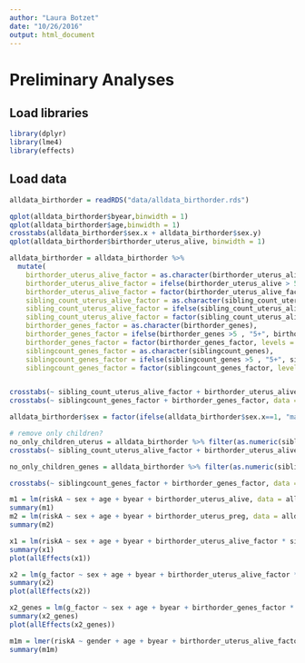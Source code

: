```yaml
---
author: "Laura Botzet"
date: "10/26/2016"
output: html_document
---
```


# Preliminary Analyses

## Load libraries
```r
library(dplyr)
library(lme4)
library(effects)
```

## Load data
```r
alldata_birthorder = readRDS("data/alldata_birthorder.rds")
```

```r
qplot(alldata_birthorder$byear,binwidth = 1)
qplot(alldata_birthorder$age,binwidth = 1)
crosstabs(alldata_birthorder$sex.x + alldata_birthorder$sex.y)
qplot(alldata_birthorder$birthorder_uterus_alive, binwidth = 1)

alldata_birthorder = alldata_birthorder %>% 
  mutate(
    birthorder_uterus_alive_factor = as.character(birthorder_uterus_alive),
    birthorder_uterus_alive_factor = ifelse(birthorder_uterus_alive > 5, "5+", birthorder_uterus_alive_factor),
    birthorder_uterus_alive_factor = factor(birthorder_uterus_alive_factor, levels = c("1","2","3","4","5","5+")),
    sibling_count_uterus_alive_factor = as.character(sibling_count_uterus_alive),
    sibling_count_uterus_alive_factor = ifelse(sibling_count_uterus_alive > 5, "5+", sibling_count_uterus_alive_factor),
    sibling_count_uterus_alive_factor = factor(sibling_count_uterus_alive_factor, levels = c("1","2","3","4","5","5+")),
    birthorder_genes_factor = as.character(birthorder_genes),
    birthorder_genes_factor = ifelse(birthorder_genes >5 , "5+", birthorder_genes_factor),
    birthorder_genes_factor = factor(birthorder_genes_factor, levels = c("1","2","3","4","5","5+")),
    siblingcount_genes_factor = as.character(siblingcount_genes),
    siblingcount_genes_factor = ifelse(siblingcount_genes >5 , "5+", siblingcount_genes_factor),
    siblingcount_genes_factor = factor(siblingcount_genes_factor, levels = c("1","2","3","4","5","5+")))


crosstabs(~ sibling_count_uterus_alive_factor + birthorder_uterus_alive_factor, data = alldata_birthorder)
crosstabs(~ siblingcount_genes_factor + birthorder_genes_factor, data = alldata_birthorder)

alldata_birthorder$sex = factor(ifelse(alldata_birthorder$sex.x==1, "male", "female"))

# remove only children?
no_only_children_uterus = alldata_birthorder %>% filter(as.numeric(sibling_count_uterus_alive) > 1)
crosstabs(~ sibling_count_uterus_alive_factor + birthorder_uterus_alive_factor, data = no_only_children_uterus)

no_only_children_genes = alldata_birthorder %>% filter(as.numeric(siblingcount_genes) > 1)

crosstabs(~ siblingcount_genes_factor + birthorder_genes_factor, data = no_only_children_genes)

```



```r
m1 = lm(riskA ~ sex + age + byear + birthorder_uterus_alive, data = alldata_birthorder)
summary(m1)
m2 = lm(riskA ~ sex + age + byear + birthorder_uterus_preg, data = alldata_birthorder)
summary(m2)

x1 = lm(riskA ~ sex + age + byear + birthorder_uterus_alive_factor * sibling_count_uterus_alive_factor, data = no_only_children_uterus)
summary(x1)
plot(allEffects(x1))

x2 = lm(g_factor ~ sex + age + byear + birthorder_uterus_alive_factor * sibling_count_uterus_alive_factor, data = no_only_children_uterus)
summary(x2)
plot(allEffects(x2))

x2_genes = lm(g_factor ~ sex + age + byear + birthorder_genes_factor * siblingcount_genes_factor, data = no_only_children_genes)
summary(x2_genes)
plot(allEffects(x2_genes))

m1m = lmer(riskA ~ gender + age + byear + birthorder_uterus_alive_factor * sibling_count_uterus_alive_factor + (1 | mother_pidlink), data = no_only_children_uterus)
summary(m1m)
```

